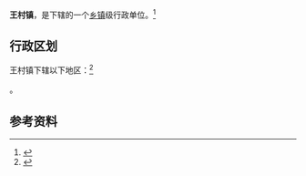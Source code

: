 {{中国乡级行政区|61/04/24/105/000}}

'''王村镇'''，是{{PRC admin/fullname|61/04/24/105/000|3}}下辖的一个[[乡镇|乡镇]]级行政单位。<ref>{{PRC admin/ref sgc|{{PRC admin/parent|61/04/24/105/000}}}}</ref>

== 行政区划 ==

王村镇下辖以下地区：<ref>{{PRC admin/ref sgc|61/04/24/105/000}}</ref>

{{PRC admin/children|61/04/24/105/000}}。

== 参考资料 ==

{{reflist}}

{{行政区划小作品}}
{{PRC admin/navcat|61/04/24/105/000}}